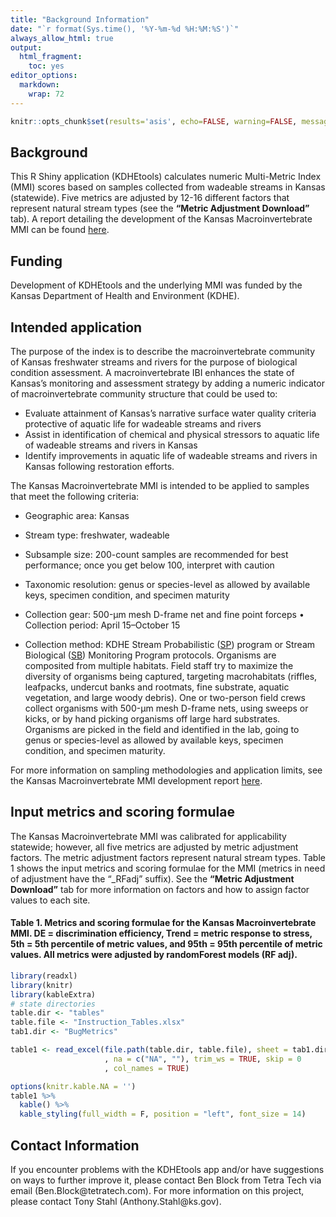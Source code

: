 ```yaml
---
title: "Background Information"
date: "`r format(Sys.time(), '%Y-%m-%d %H:%M:%S')`"
always_allow_html: true
output:
  html_fragment:
    toc: yes
editor_options: 
  markdown: 
    wrap: 72
---
```


```r
knitr::opts_chunk$set(results='asis', echo=FALSE, warning=FALSE, message = FALSE)
```

## Background

This R Shiny application (KDHEtools) calculates numeric Multi-Metric
Index (MMI) scores based on samples collected from wadeable streams in
Kansas (statewide). Five metrics are adjusted by 12-16 different factors
that represent natural stream types (see the **"Metric Adjustment
Download"** tab). A report detailing the development of the Kansas
Macroinvertebrate MMI can be found
[here](https://github.com/Blocktt/ShinyAppDocuments/tree/main/KDHEtools/Reports).

## Funding

Development of KDHEtools and the underlying MMI was funded by the Kansas
Department of Health and Environment (KDHE).

## Intended application

The purpose of the index is to describe the macroinvertebrate community
of Kansas freshwater streams and rivers for the purpose of biological
condition assessment. A macroinvertebrate IBI enhances the state of
Kansas's monitoring and assessment strategy by adding a numeric
indicator of macroinvertebrate community structure that could be used
to:

-   Evaluate attainment of Kansas's narrative surface water quality
    criteria protective of aquatic life for wadeable streams and rivers
-   Assist in identification of chemical and physical stressors to
    aquatic life of wadeable streams and rivers in Kansas
-   Identify improvements in aquatic life of wadeable streams and rivers
    in Kansas following restoration efforts.

The Kansas Macroinvertebrate MMI is intended to be applied to samples
that meet the following criteria:

-   Geographic area: Kansas

-   Stream type: freshwater, wadeable

-   Subsample size: 200-count samples are recommended for best
    performance; once you get below 100, interpret with caution

-   Taxonomic resolution: genus or species-level as allowed by available
    keys, specimen condition, and specimen maturity

-   Collection gear: 500-µm mesh D-frame net and fine point forceps •
    Collection period: April 15--October 15

-   Collection method: KDHE Stream Probabilistic
    ([SP](https://www.kdhe.ks.gov/1230/Stream-Probabilistic)) program or
    Stream Biological
    ([SB](https://www.kdhe.ks.gov/1233/Stream-Biological-Monitoring-Program))
    Monitoring Program protocols. Organisms are composited from multiple
    habitats. Field staff try to maximize the diversity of organisms
    being captured, targeting macrohabitats (riffles, leafpacks,
    undercut banks and rootmats, fine substrate, aquatic vegetation, and
    large woody debris). One or two-person field crews collect organisms
    with 500-µm mesh D-frame nets, using sweeps or kicks, or by hand
    picking organisms off large hard substrates. Organisms are picked in
    the field and identified in the lab, going to genus or species-level
    as allowed by available keys, specimen condition, and specimen
    maturity.

For more information on sampling methodologies and application limits,
see the Kansas Macroinvertebrate MMI development report
[here](https://github.com/Blocktt/ShinyAppDocuments/tree/main/KDHEtools/Reports).

## Input metrics and scoring formulae

The Kansas Macroinvertebrate MMI was calibrated for applicability
statewide; however, all five metrics are adjusted by metric adjustment
factors. The metric adjustment factors represent natural stream types.
Table 1 shows the input metrics and scoring formulae for the MMI
(metrics in need of adjustment have the "\_RFadj" suffix). See the
**"Metric Adjustment Download"** tab for more information on factors and
how to assign factor values to each site.

#### Table 1. Metrics and scoring formulae for the Kansas Macroinvertebrate MMI. DE = discrimination efficiency, Trend = metric response to stress, 5th = 5th percentile of metric values, and 95th = 95th percentile of metric values. All metrics were adjusted by randomForest models (RF adj).

```r
library(readxl)
library(knitr)
library(kableExtra)
# state directories
table.dir <- "tables"
table.file <- "Instruction_Tables.xlsx"
tab1.dir <- "BugMetrics"

table1 <- read_excel(file.path(table.dir, table.file), sheet = tab1.dir
                     , na = c("NA", ""), trim_ws = TRUE, skip = 0
                     , col_names = TRUE)  

options(knitr.kable.NA = '')
table1 %>%
  kable() %>%
  kable_styling(full_width = F, position = "left", font_size = 14)
```

## Contact Information

If you encounter problems with the KDHEtools app and/or have suggestions
on ways to further improve it, please contact Ben Block from Tetra Tech
via email (Ben.Block\@tetratech.com). For more information on this
project, please contact Tony Stahl (Anthony.Stahl\@ks.gov).
